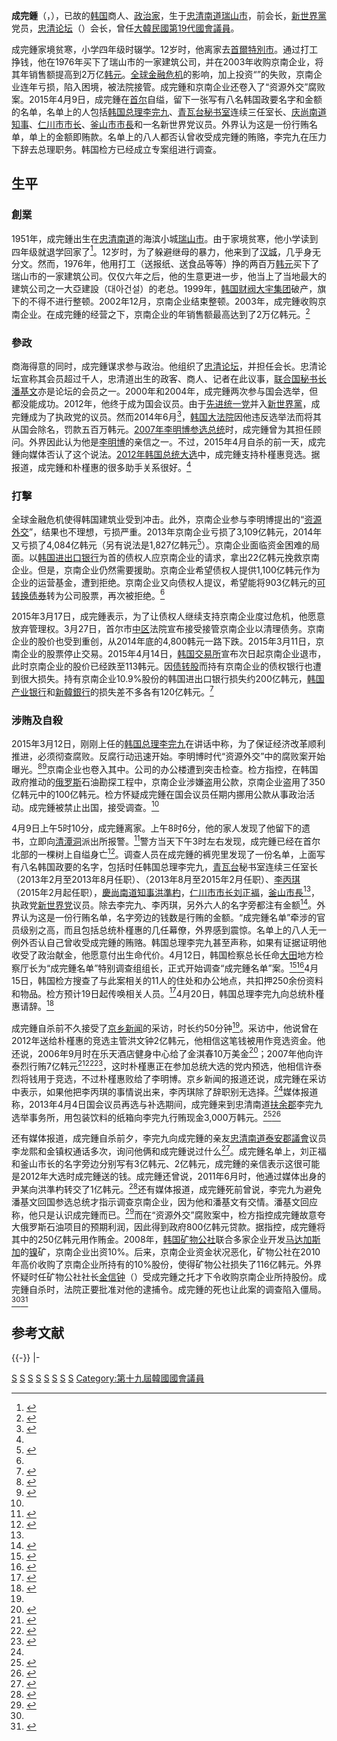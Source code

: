 {{Infobox person
| name                      = 成完鍾
| image                     = Sung Wan Jong.jpg
| image_size                = <!-- 圖像大小 -->
| caption                   = 摄于2011年5月16日第26次忠清论坛
| native_name               = 성완종<br>成完鍾
| native_name_lang          = ko
| birth_name                = 
| birth_date                = {{Birth date|1951|8|20}}
| birth_place               = {{KOR}}[[忠清南道|忠清南道]][[瑞山市|瑞山郡]]{{link-ko|海美面|해미면}}
| death_date                = {{Death date and age|2015|4|9|1951|8|20}}
| death_place               = {{KOR}}[[首爾特別市|首爾特別市]][[鐘路區|鐘路區]]{{link-ko|平倉洞|평창동}}{{link-ko|北漢山|북한산}}
| death_cause               = [[自缢|自缢]]
| body_discovered           = <!-- 遺體發現地 -->
| resting_place             = <!-- 墓地 -->
| resting_place_coordinates = <!-- 墓地座標 {{Coord|LAT|LONG|display=inline}} -->
| monuments                 = <!-- 記念建築 -->
| residence                 = <!-- 居住地 -->
| nationality               = {{KOR}}
| ancestor                  = <!-- 籍貫 -->
| education                 = 小学肄業
| alma_mater                = <!-- 母校 -->
| occupation                = [[企业家|企业家]]
| years_active              = <!-- 活躍時期 -->
| home_town                 = <!-- 家鄉 -->
| salary                    = <!-- 薪資 -->
| net_worth                 = <!-- 淨資產 -->
| title                     = <!-- 頭銜 -->
| term                      = <!-- 頭銜時期 -->
| party                     = [[先进统一党|先进统一党]]<br>[[新世界黨|新世界黨]]
| religion                  = [[新教|新教]]
| spouse                    = <!-- 配偶 -->
| partner                   = <!-- 伴侶 -->
| children                  = <!-- 子嗣 -->
| parents                   = <!-- 父母 -->
| relatives                 = <!-- 親屬 -->
| website                   = {{URL|www.swj.or.kr}}
}}
{{portal box|人物|大韓民國|政治}}
'''成完鍾'''（{{bd|1951年|8月20日|2015年|4月9日}}，{{朝|諺=성완종|漢=成完鍾|羅=Sung Wan-jong}}），已故的[[韩国|韩国]]商人、[[政治家|政治家]]，生于[[忠清南道|忠清南道]][[瑞山市|瑞山市]]，{{link-ko|京南企业|경남기업}}前会长，[[新世界黨|新世界黨]]党员，[[忠清论坛|忠清论坛]]（{{lang|ko|충청포럼}}）会长，曾任[[2012年大韓民國國會選舉|大韓民國第19代國會議員]]。

成完鍾家境贫寒，小学四年级时辍学。12岁时，他离家去[[首爾特別市|首爾特別市]]。通过打工挣钱，他在1976年买下了瑞山市的一家建筑公司，并在2003年收购京南企业，将其年销售额提高到2万亿[[韩元|韩元]]。[[全球金融危机|全球金融危机]]的影响，加上投资“{{link-ko|資源外交腐敗案|자원 외교 비리 사건|资源外交}}”的失败，京南企业连年亏损，陷入困境，被法院接管。成完鍾和京南企业还卷入了“资源外交”腐败案。2015年4月9日，成完鍾在[[首尔|首尔]]{{link-ko|北漢山|북한산}}自缢，留下一张写有八名韩国政要名字和金额的名单，名单上的人包括[[韩国总理|韩国总理]][[李完九|李完九]]、[[韓國總統秘書室|青瓦台秘书室]]连续三任室长、[[庆尚南道|庆尚南道]][[慶尚南道知事列表|知事]]、[[仁川市|仁川市]][[仁川市長列表|市长]]、[[釜山市|釜山市]][[釜山市長列表|市長]]和一名新世界党议员。外界认为这是一份行贿名单，单上的金额即贿款。名单上的八人都否认曾收受成完鍾的贿赂，李完九在压力下辞去总理职务。韩国检方已经成立专案组进行调查。

== 生平 ==
===創業===
1951年，成完鍾出生在[[忠清南道|忠清南道]]的海滨小城[[瑞山市|瑞山市]]。由于家境贫寒，他小学读到四年级就退学回家了<ref>{{cite news|title=서산 부성초, 국회의원 2명 배출 화제|url=http://www.cctoday.co.kr/news/articleView.html?idxno=694305|accessdate=2015-04-16|newspaper=충청투데이|date=2012-04-13|archive-date=2015-09-23|archive-url=https://web.archive.org/web/20150923201421/http://www.cctoday.co.kr/news/articleView.html?idxno=694305|dead-url=no}}</ref>。12岁时，为了躲避继母的暴力，他来到了[[汉城|汉城]]，几乎身无分文。然而，1976年，他用打工（送报纸、送食品等等）挣的两百万[[韩元|韩元]]买下了瑞山市的一家建筑公司。仅仅六年之后，他的生意更进一步，他当上了当地最大的建筑公司之一大亞建設（대아건설）的老总。1999年，[[韩国财阀|韩国财阀]][[大宇集团|大宇集团]]破产，旗下的{{link-ko|京南企业|경남기업}}不得不进行整顿。2002年12月，京南企业结束整顿。2003年，成完鍾收购京南企业。在成完鍾的经营之下，京南企业的年销售额最高达到了2万亿韩元。<ref name=dsr>{{cite news|title=Did Sung's rags-to-riches story affect last days?|url=https://www.koreatimes.co.kr/www/news/nation/2015/04/116_176952.html|accessdate=2015-04-17|newspaper=The Korea Times|date=2015-04-12|archive-date=2016-03-04|archive-url=https://web.archive.org/web/20160304111205/https://www.koreatimes.co.kr/www/news/nation/2015/04/116_176952.html|dead-url=no}}</ref>

===參政===
商海得意的同时，成完鍾谋求参与政治。他组织了[[忠清论坛|忠清论坛]]，并担任会长。忠清论坛宣称其会员超过千人，忠清道出生的政客、商人、记者在此议事，[[联合国秘书长|联合国秘书长]][[潘基文|潘基文]]亦是论坛的会员之一。2000年和2004年，成完鍾两次参与国会选举，但都没能成功。2012年，他终于成为国会议员。由于[[先进统一党|先进统一党]]并入[[新世界黨|新世界黨]]，成完鍾成为了执政党的议员。然而2014年6月<ref name=sipc>{{cite news|title=Scandal implicates 2012 Park campaign|url=http://koreajoongangdaily.joins.com/news/article/article.aspx?aid=3003009&cloc=joongangdaily%7Chome%7Cnewslist1|accessdate=2015-04-18|newspaper=Korea Joongang Daily|date=2015-04-13|archive-date=2016-03-04|archive-url=https://web.archive.org/web/20160304111159/http://koreajoongangdaily.joins.com/news/article/article.aspx?aid=3003009&cloc=joongangdaily%7Chome%7Cnewslist1|dead-url=no}}</ref>，[[韩国大法院|韩国大法院]]因他违反选举法而将其从国会除名，罚款五百万韩元。[[2007年大韓民國總統選舉|2007年李明博参选总统]]时，成完鍾曾为其担任顾问。外界因此认为他是[[李明博|李明博]]的亲信之一。不过，2015年4月自杀的前一天，成完鍾向媒体否认了这个说法。[[2012年大韓民國總統選舉|2012年韩国总统大选]]中，成完鍾支持朴槿惠竞选。据报道，成完鍾和朴槿惠的很多助手关系很好。<ref name=dsr/>

===打擊===
全球金融危机使得韩国建筑业受到冲击。此外，京南企业参与李明博提出的“[[资源外交|资源外交]]”，结果也不理想，亏损严重。2013年京南企业亏损了3,109亿韩元，2014年又亏损了4,084亿韩元（另有说法是1,827亿韩元<ref name=kef>{{cite news|title=Keangnam Enterprises files for court receivership|url=http://english.yonhapnews.co.kr/business/2015/03/27/29/0503000000AEN20150327003351320F.html|accessdate=2015-04-18|newspaper=Yonhapnews|date=2015-03-27|archive-date=2015-04-18|archive-url=https://web.archive.org/web/20150418205317/http://english.yonhapnews.co.kr/business/2015/03/27/29/0503000000AEN20150327003351320F.html|dead-url=no}}</ref>）。京南企业面临资金困难的局面。以[[韩国进出口银行|韩国进出口银行]]为首的债权人应京南企业的请求，拿出22亿韩元挽救京南企业。但是，京南企业仍然需要援助。京南企业希望债权人提供1,100亿韩元作为企业的运营基金，遭到拒绝。京南企业又向债权人提议，希望能将903亿韩元的[[可转换债券|可转换债券]]转为公司股票，再次被拒绝。<ref name=TKT/>

2015年3月17日，成完鍾表示，为了让债权人继续支持京南企业度过危机，他愿意放弃管理权。3月27日，首尔市[[中區_(首爾)|中区]]法院宣布接受接管京南企业以清理债务。京南企业的股价也受到重创，从2014年底的4,800韩元一路下跌。2015年3月11日，京南企业的股票停止交易。2015年4月14日，[[韩国交易所|韩国交易所]]宣布次日起京南企业退市，此时京南企业的股价已经跌至113韩元。因[[债转股|债转股]]而持有京南企业的债权银行也遭到很大损失。持有京南企业10.9%股份的韩国进出口银行损失约200亿韩元，[[韩国产业银行|韩国产业银行]]和[[新韓銀行|新韓銀行]]的损失差不多各有120亿韩元。<ref name=TKT>{{cite news|title=Keangnam Enterprises to be delisted|url=http://www.koreatimes.co.kr/www/news/biz/2015/04/602_177092.html|accessdate=2015-04-17|newspaper=The Korea Times|date=2015-04-14|archive-date=2016-03-04|archive-url=https://web.archive.org/web/20160304190921/http://www.koreatimes.co.kr/www/news/biz/2015/04/602_177092.html|dead-url=no}}</ref>

===涉賄及自殺===
{{quote box|align=right| width = 20% |title =成完钟名单|허태열 7억<br>홍문종 2억<br>유정복 3억<br>홍준표 1억<br>부산시장 2억<br>김기춘 10만불<br><small>2006.9.26日 독일 벨기에 조선일보</small><br>이병기<br>이완구<ref>{{cite news|title=‘성완종 파문’ 경남기업 주변 ‘박근혜 정권 퇴진’ 전단 뿌려져|url=http://www.seoul.co.kr/news/newsView.php?id=20150413500276|accessdate=2015-04-21|agency=서울신문|date=2015-04-13|archive-date=2016-03-04|archive-url=https://web.archive.org/web/20160304110423/http://www.seoul.co.kr/news/newsView.php?id=20150413500276|dead-url=no}}</ref><br><br>中文译文：<br>{{link-ko|许泰烈|허태열}} 7亿<br>{{link-ko|洪文钟|홍문종 (1955년)}} 2亿<br>[[刘正褔|刘正褔]] 3亿<br>[[洪準杓|洪準杓]] 1亿<br>[[釜山市長列表|釜山市長]] 2亿<br>{{link-ko|金淇春|김기춘 (1939년)}} 10万[[美元|美元]]<br>2006年9月26日，德国、比利时，朝鲜日报<br>[[李丙琪|李丙琪]]<br>[[李完九|李完九]]}}
2015年3月12日，刚刚上任的[[韩国总理|韩国总理]][[李完九|李完九]]在讲话中称，为了保证经济改革顺利推进，必须彻查腐败。反腐行动迅速开始。李明博时代“资源外交”中的腐败案开始曝光。<ref>{{cite news|title=韩国:总理牵头全面展开反腐战|url=http://www.china.com.cn/legal/2015-03/24/content_35140053.htm|accessdate=2015-04-18|newspaper=法制日报|date=2015-03-24|archive-date=2016-03-05|archive-url=https://web.archive.org/web/20160305033056/http://www.china.com.cn/legal/2015-03/24/content_35140053.htm|dead-url=no}}</ref><ref>{{cite news|title=韩国央企反腐 多间企业被查|url=http://finance.591hx.com/article/2015-03-18/0000450597s.shtml|accessdate=2015-04-18|newspaper=华讯财经|date=2015-03-18|archive-url=https://web.archive.org/web/20150418215422/http://finance.591hx.com/article/2015-03-18/0000450597s.shtml|archive-date=2015-04-18|dead-url=yes}}</ref>京南企业也卷入其中。公司的办公楼遭到突击检查。检方指控，在韩国政府推动的[[俄罗斯|俄罗斯]]石油勘探工程中，京南企业涉嫌盗用公款，京南企业盗用了350亿韩元中的100亿韩元。检方怀疑成完鍾在国会议员任期内挪用公款从事政治活动。成完鍾被禁止出国，接受调查。<ref name=kef/>

4月9日上午5时10分，成完鍾离家。上午8时6分，他的家人发现了他留下的遗书，立即向[[清潭洞|清潭洞]]派出所报警。<ref>{{cite news|title=李明博“资源外交”涉案公司总裁留遗书后出走|url=http://world.huanqiu.com/exclusive/2015-04/6136899.html|accessdate=2015-04-18|newspaper=环球网|date=2015-04-09|archive-date=2016-03-04|archive-url=https://web.archive.org/web/20160304122627/http://world.huanqiu.com/exclusive/2015-04/6136899.html|dead-url=no}}</ref>警方当天下午3时左右发现，成完鍾已经在首尔北部{{link-ko|北汉山|북한산}}的一棵树上自缢身亡<ref>{{cite news|title=南韓行賄名單含現任國務總理|url=http://la.stgloballink.com/global/2015/0413/198011.shtml|accessdate=2015-04-18|newspaper=星島環球網|date=2015-04-13|deadurl=yes|archiveurl=https://web.archive.org/web/20150418214847/http://la.stgloballink.com/global/2015/0413/198011.shtml|archivedate=2015-04-18}}</ref>。调查人员在成完鍾的裤兜里发现了一份名单，上面写有八名韩国政要的名字，包括时任韩国总理李完九，[[青瓦台|青瓦台]]秘书室连续三任室长{{link-ko|许泰烈|허태열}}（2013年2月至2013年8月任职）、{{link-ko|金淇春|김기춘 (1939년)}}（2013年8月至2015年2月任职）、[[李丙琪|李丙琪]]（2015年2月起任职），[[慶尚南道知事列表|慶尚南道知事]][[洪準杓|洪準杓]]，[[仁川市長列表|仁川市市长]][[刘正褔|刘正褔]]，[[釜山市長列表|釜山市長]]<ref name=sipc/>，执政党[[新世界党|新世界党]]议员{{link-ko|洪文钟|홍문종 (1955년)}}。除去李完九、李丙琪，另外六人的名字旁都注有金额<ref name=swjl>{{cite news|title=Sung Woan-jong list may hobble Park's legacy|url=http://www.koreatimes.co.kr/www/news/nation/2015/04/116_176953.html|accessdate=2015-04-18|newspaper=The Korea Times|date=2015-04-12|archive-date=2015-04-14|archive-url=https://web.archive.org/web/20150414044306/http://www.koreatimes.co.kr/www/news/nation/2015/04/116_176953.html|dead-url=no}}</ref>。外界认为这是一份行贿名单，名字旁边的钱数是行贿的金额。“成完鍾名单”牵涉的官员级别之高，而且包括总统朴槿惠的几任幕僚，外界感到震惊。名单上的八人无一例外否认自己曾收受成完鍾的贿赂。韩国总理李完九甚至声称，如果有证据证明他收受了政治献金，他愿意付出生命代价。4月12日，韩国检察总长{{link-ko|金镇太|김진태 (1952년)}}任命[[大田广域市|大田]]地方检察厅长{{link-ko|文武一|문무일}}为“成完鍾名单”特别调查组组长，正式开始调查“成完鍾名单”案。<ref>{{cite news|title=若如此“将付出生命代价”|url=http://difang.gmw.cn/newspaper/2015-04/15/content_105950842.htm|accessdate=2015-04-18|newspaper=济宁晚报|date=2015-04-15|archive-date=2015-04-18|archive-url=https://web.archive.org/web/20150418205700/http://difang.gmw.cn/newspaper/2015-04/15/content_105950842.htm|dead-url=no}}</ref><ref>{{cite news|title=韩国“打虎”波及总统亲信|url=http://news.china.com.cn/live/2015-04/14/content_32270173.htm|accessdate=2015-04-18|newspaper=人民网|date=2015-04-14|archive-date=2015-04-18|archive-url=https://web.archive.org/web/20150418202701/http://news.china.com.cn/live/2015-04/14/content_32270173.htm|dead-url=no}}</ref>4月15日，韩国检方搜查了与此案相关的11人的住处和办公地点，共扣押250余份资料和物品。检方预计19日起传唤相关人员。<ref>{{cite news|title=韩国"成完鍾事件"调查进入传唤相关人员阶段|url=http://news.sina.com.cn/o/2015-04-18/172431733325.shtml|accessdate=2015-04-18|newspaper=国际在线|date=2015-04-18|archive-date=2016-03-04|archive-url=https://web.archive.org/web/20160304204811/http://news.sina.com.cn/o/2015-04-18/172431733325.shtml|dead-url=no}}</ref>4月20日，韩国总理李完九向总统朴槿惠请辞。<ref>{{cite news|title=“短命”韩总理：上任仅63天的李完九因“官商贪腐案”请辞|url=http://www.thepaper.cn/newsDetail_forward_1323159|accessdate=2015-04-21|agency=澎湃新闻|date=2015-04-21|archive-date=2017-11-10|archive-url=https://web.archive.org/web/20171110131310/http://www.thepaper.cn/newsDetail_forward_1323159|dead-url=no}}</ref>

成完鍾自杀前不久接受了[[京乡新闻|京乡新闻]]的采访，时长约50分钟<ref name=sipc/>。采访中，他说曾在2012年送给朴槿惠的竞选主管洪文钟2亿韩元，他相信这笔钱被用作竞选资金。他还说，2006年9月时在乐天酒店健身中心给了金淇春10万美金<ref name=hdc>{{cite news|title=韩调查政要贪腐丑闻 分析人士：朴槿惠政府受重创|url=http://news.xinhuanet.com/world/2015-04/14/c_127685173.htm|accessdate=2015-04-18|newspaper=新华网|date=2015-04-14|archive-date=2015-04-19|archive-url=https://web.archive.org/web/20150419190351/http://news.xinhuanet.com/world/2015-04/14/c_127685173.htm|dead-url=no}}</ref>；2007年他向许泰烈行贿7亿韩元<ref>{{cite news|title=Politicians listed as taking bribes from late bizman|url=http://english.yonhapnews.co.kr/national/2015/04/10/54/0301000000AEN20150410005853315F.html|accessdate=2015-04-18|newspaper=Yonhapnews|date=2015-04-10|archive-date=2015-07-03|archive-url=https://web.archive.org/web/20150703234234/http://english.yonhapnews.co.kr/national/2015/04/10/54/0301000000AEN20150410005853315F.html|dead-url=no}}</ref><ref>{{cite news|title=朴槿惠政府前高官回应涉受贿名单：积极配合调查|url=http://world.huanqiu.com/exclusive/2015-04/6170551.html|accessdate=2015-04-18|newspaper=环球网|date=2015-04-13|archive-date=2016-03-04|archive-url=https://web.archive.org/web/20160304100709/http://world.huanqiu.com/exclusive/2015-04/6170551.html|dead-url=no}}</ref><ref>{{cite news|title=韩“资源外交贪腐案”行贿名单被发现 含前高官|url=http://world.huanqiu.com/exclusive/2015-04/6154046.html|accessdate=2015-04-18|newspaper=环球网|date=2015-04-10|archive-date=2016-03-04|archive-url=https://web.archive.org/web/20160304094737/http://world.huanqiu.com/exclusive/2015-04/6154046.html|dead-url=no}}</ref>，这时朴槿惠正在参加总统大选的党内预选，他相信许泰烈将钱用于竞选，不过朴槿惠败给了李明博。京乡新闻的报道还说，成完鍾在采访中表示，如果他把李丙琪的事情说出来，李丙琪除了辞职别无选择。<ref name=swjl/>媒体报道称，2013年4月4日国会议员再选与补选期间，成完鍾来到忠清南道[[扶余郡|扶余郡]]李完九选举事务所，用包装饮料的纸箱向李完九行贿现金3,000万韩元。<ref>{{cite news|title=韩曝总理李完九用饮料箱受贿 网络现恶搞作品|url=http://world.huanqiu.com/photo/2015-04/2772118.html|accessdate=2015-04-18|newspaper=環球網|date=2015-04-16|archive-date=2016-03-04|archive-url=https://web.archive.org/web/20160304101029/http://world.huanqiu.com/photo/2015-04/2772118.html|dead-url=no}}</ref><ref>{{cite news|title=韩总理称与贪腐案行贿名单无关 将继续推进工作|url=http://news.southcn.com/international/content/2015-04/16/content_122355242.htm|accessdate=2015-04-18|newspaper=中国新闻网|date=2015-04-16|archive-date=2016-03-04|archive-url=https://web.archive.org/web/20160304211302/http://news.southcn.com/international/content/2015-04/16/content_122355242.htm|dead-url=no}}</ref>

还有媒体报道，成完鍾自杀前夕，李完九向成完鍾的亲友[[忠清南道|忠清南道]][[泰安郡議會|泰安郡議會]]议员李龙熙和金镇权通话多次，询问他俩和成完鍾说过什么<ref>{{cite news|title=搞权钱黑色交易的只有成完鍾吗？|url=http://www.donga.com/Chinese/List/Article/all/20150414/440498/1/搞权钱黑色交易的只有成完钟吗？|accessdate=2015-04-18|newspaper=东亚日报|date=2015-04-14}}</ref>。成完鍾名单上，刘正福和釜山市长的名字旁边分别写有3亿韩元、2亿韩元，成完鍾的亲信表示这很可能是2012年大选时成完鍾送的钱。成完鍾还曾说，2011年6月时，他通过媒体出身的尹某向洪準杓转交了1亿韩元。<ref>{{cite news|title=检察成立“成完鍾名单”特别调查组调查大选资金关系|url=http://chinese.joins.com/gb/article.do?method=detail&art_id=133875|accessdate=2015-04-18|newspaper=韩国中央日报|date=2015-04-13|archive-date=2016-03-04|archive-url=https://web.archive.org/web/20160304071455/http://chinese.joins.com/gb/article.do?method=detail&art_id=133875|dead-url=no}}</ref>还有媒体报道，成完鍾死前曾说，李完九为避免潘基文回国参选总统才指示调查京南企业，因为他和潘基文有交情。潘基文回应称，他只是认识成完鍾而已。<ref>{{cite news|title=潘基文否认涉韩国资源贪腐案 称媒体歪曲事实|url=http://news.sina.com.cn/w/2015-04-17/093431728860.shtml|accessdate=2015-04-18|newspaper=中国新闻网|date=2015-04-17|archive-date=2019-05-08|archive-url=https://web.archive.org/web/20190508115525/http://news.sina.com.cn/w/2015-04-17/093431728860.shtml|dead-url=no}}</ref>而在“资源外交”腐败案中，检方指控成完鍾故意夸大俄罗斯石油项目的预期利润，因此得到政府800亿韩元贷款。据指控，成完鍾将其中的250亿韩元用作贿金。2008年，[[韩国矿物公社|韩国矿物公社]]联合多家企业开发[[马达加斯加|马达加斯加]]的[[镍|镍]]矿，京南企业出资10%。后来，京南企业资金状况恶化，矿物公社在2010年高价收购了京南企业所持有的10%股份，使得矿物公社损失了116亿韩元。外界怀疑时任矿物公社社长[[金信钟|金信钟]]（{{lang-ko|김신종}}）受成完鍾之托才下令收购京南企业所持股份。成完鍾自杀时，法院正要批准对他的逮捕令。成完鍾的死也让此案的调查陷入僵局。<ref name=hdc/><ref>{{cite news|title=韩国行贿名单扯出政界大老虎 含现任国务总理|url=http://news.sina.com.cn/w/2015-04-13/053031709918.shtml|accessdate=2015-04-13|newspaper=环球时报|date=2015-04-13|archive-date=2016-03-04|archive-url=https://web.archive.org/web/20160304200327/http://news.sina.com.cn/w/2015-04-13/053031709918.shtml|dead-url=no}}</ref>

== 参考文献 ==
{{Reflist|2}}

{{-}}
{{start box}}
{{s-par}}
|-
{{s-before|{{link-ko|邊雄田|변웅전}}}}
{{s-title|[[韓國國會|韓國國會]]{{link-ko|瑞山市國會議員|서산시의 국회의원|瑞山市}}及{{link-ko|泰安郡國會議員|태안군의 국회의원|泰安郡議員}}|2012年5月30日－2014年6月26日<br /><Small>（選舉無效）</small>}}
{{s-after|{{link-ko|金濟植|김제식}}}}
{{end box}}

[[Category:韩国企业家|S]]
[[Category:韓國新教徒|S]]
[[Category:韓國自殺者|S]]
[[Category:上吊自殺者|S]]
[[Category:自殺企業家|S]]
[[Category:自殺政治人物|S]]
[[Category:忠清南道出身人物|S]]
[[Category:成姓|S]]
[[Category:第十九屆韓國國會議員|Category:第十九屆韓國國會議員]]